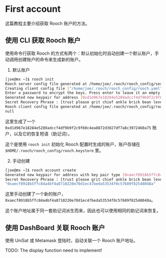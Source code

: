 # First account

这篇教程主要介绍获取 Rooch 账户的方法。

## 使用 CLI 获取 Rooch 账户

使用命令行获取 Rooch 的方式有两个：默认初始化时自动创建一个默认账户，手动调用创建账户的命令来生成新的账户。

1. 默认账户

```bash
[joe@mx ~]$ rooch init
Rooch server config file generated at /home/joe/.rooch/rooch_config/server.yaml
Creating client config file ["/home/joe/.rooch/rooch_config/rooch.yaml"] with rooch native validator.
Enter a password to encrypt the keys. Press enter to leave it an empty password:
Generated new keypair for address [0xd1d967e18284e5289adccf4df9b9f2c9f60c4ea8872d3027df7a8c3972460a75]
Secret Recovery Phrase : [trust please grit chief ankle brick bean level infant embark chronic zebra]
Rooch client config file generated at /home/joe/.rooch/rooch_config/rooch.yaml
null
```

这里生成了一个 `0xd1d967e18284e5289adccf4df9b9f2c9f60c4ea8872d3027df7a8c3972460a75` 账户，以及它的恢复短语（助记词）。

这个是使用 `rooch init` 初始化 Rooch 配置时生成的账户，账户存储在 `$HOME/.rooch/rooch_config/rooch.keystore` 里。

2. 手动创建

```bash
[joe@mx ~]$ rooch account create
Generated new keypair for address with key pair type [0xaecf8918b5ffc84a4bf4a8710220e70d1ec47beda53534f0c57689f82548048a]
Secret Recovery Phrase : [trust please grit chief ankle brick bean level infant embark chronic zebra]
"0xaecf8918b5ffc84a4bf4a8710220e70d1ec47beda53534f0c57689f82548048a"
```

这里手动创建了一个新的账户，`0xaecf8918b5ffc84a4bf4a8710220e70d1ec47beda53534f0c57689f82548048a`。

这个账户地址属于同一套助记词派生而来，因此也可以使用相同的助记词来恢复。

## 使用 DashBoard 关联 Rooch 账户

使用 UniSat 或 Metamask 登陆时，自动关联一个 Rooch 账户地址。

TODO: The display function need to implement!

